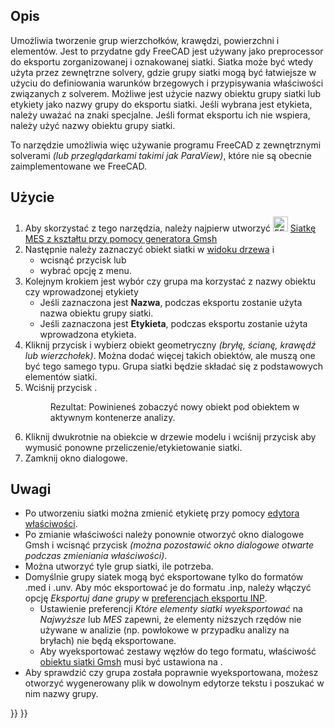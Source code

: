 <languages/>

{{Docnav
|[[FEM_MeshRegion/pl|Zagęszczenie siatki MES]]
|[[FEM_CreateElementsSet/pl|Utwórz zestaw elementów]]
|[[FEM_Workbench/pl|środowisko pracy MES]]
|IconL=FEM_MeshRegion.svg
|IconR=FEM_CreateElementsSet.svg
|IconC=Workbench_FEM.svg
}}

{{GuiCommand/pl
|Name=FEM MeshGroup
|Name/pl=MES: Grupa siatki MES
|MenuLocation= Siatka → Grupa siatki MES
|Workbenches=[[FEM_Workbench/pl|MES]]
|Shortcut=
|SeeAlso=[[FEM_tutorial/pl|Poradnik MES]]
}}

<span id="Description"></span>
==Opis==

Umożliwia tworzenie grup wierzchołków, krawędzi, powierzchni i elementów. Jest to przydatne gdy FreeCAD jest używany jako preprocessor do eksportu zorganizowanej i oznakowanej siatki. Siatka może być wtedy użyta przez zewnętrzne solvery, gdzie grupy siatki mogą być łatwiejsze w użyciu do definiowania warunków brzegowych i przypisywania właściwości związanych z solverem. Możliwe jest użycie nazwy obiektu grupy siatki lub etykiety jako nazwy grupy do eksportu siatki. Jeśli wybrana jest etykieta, należy uważać na znaki specjalne. Jeśli format eksportu ich nie wspiera, należy użyć nazwy obiektu grupy siatki.

To narzędzie umożliwia więc używanie programu FreeCAD z zewnętrznymi solverami ''(lub przeglądarkami takimi jak ParaView)'', które nie są obecnie zaimplementowane we FreeCAD.

<span id="Usage"></span>
==Użycie==

# Aby skorzystać z tego narzędzia, należy najpierw utworzyć [[Image:FEM_MeshGmshFromShape.svg|24px]] [[FEM_MeshGmshFromShape/pl|Siatkę MES z kształtu przy pomocy generatora Gmsh]]
# Następnie należy zaznaczyć obiekt siatki w [[Tree_view/pl|widoku drzewa]] i
#* wcisnąć przycisk {{Button|[[Image:FEM_MeshGroup.svg|24px]] '''Grupa siatki MES'''}} lub
#* wybrać opcję {{MenuCommand|Siatka → [[Image:FEM_MeshGroup.svg|24px]] Grupa siatki MES}} z menu.
# Kolejnym krokiem jest wybór czy grupa ma korzystać z nazwy obiektu czy wprowadzonej etykiety
#*Jeśli zaznaczona jest '''Nazwa''', podczas eksportu zostanie użyta nazwa obiektu grupy siatki.
#*Jeśli zaznaczona jest '''Etykieta''', podczas eksportu zostanie użyta wprowadzona etykieta.
# Kliknij przycisk {{Button|Dodaj}} i wybierz obiekt geometryczny ''(bryłę, ścianę, krawędź lub wierzchołek)''. Można dodać więcej takich obiektów, ale muszą one być tego samego typu. Grupa siatki będzie składać się z podstawowych elementów siatki.
# Wciśnij przycisk {{Button|OK}}.
#: Rezultat: Powinieneś zobaczyć nowy obiekt {{incode|FEMMeshGroup}} pod obiektem {{incode|FEMMeshGMSH}} w aktywnym kontenerze analizy.
# Kliknij dwukrotnie na obiekcie {{incode|FEMMeshGMSH}} w drzewie modelu i wciśnij przycisk {{Button|Zastosuj}} aby wymusić ponowne przeliczenie/etykietowanie siatki.
# Zamknij okno dialogowe.

<span id="Notes"></span>
==Uwagi==

* Po utworzeniu siatki można zmienić etykietę przy pomocy [[Property_editor/pl|edytora właściwości]]. 
* Po zmianie właściwości należy ponownie otworzyć okno dialogowe Gmsh i wcisnąć przycisk {{Button|Zastosuj}} ''(można pozostawić okno dialogowe otwarte podczas zmieniania właściwości)''.
* Można utworzyć tyle grup siatki, ile potrzeba.
* Domyślnie grupy siatek mogą być eksportowane tylko do formatów .med i .unv. Aby móc eksportować je do formatu .inp, należy włączyć opcję ''Eksportuj dane grupy'' w [[Import_Export_Preferences/pl#INP|preferencjach eksportu INP]].
** Ustawienie preferencji ''Które elementy siatki wyeksportować'' na ''Najwyższe'' lub ''MES'' zapewni, że elementy niższych rzędów nie używane w analizie (np. powłokowe w przypadku analizy na bryłach) nie będą eksportowane.
** Aby wyeksportować zestawy węzłów do tego formatu, właściwość {{PropertyData|Groups Of Nodes}} [[FEM_MeshGmshFromShape/pl|obiektu siatki Gmsh]] musi być ustawiona na {{true/pl}}.
* Aby sprawdzić czy grupa została poprawnie wyeksportowana, możesz otworzyć wygenerowany plik w dowolnym edytorze tekstu i poszukać w nim nazwy grupy.

{{Docnav
|[[FEM_MeshRegion/pl|Zagęszczenie siatki MES]]
|[[FEM_CreateElementsSet/pl|Utwórz zestaw elementów]]
|[[FEM_Workbench/pl|środowisko pracy MES]]
|IconL=FEM_MeshRegion.svg
|IconR=FEM_CreateElementsSet.svg
|IconC=Workbench_FEM.svg
}}

{{FEM_Tools_navi{{#translation:}}}}
{{Userdocnavi{{#translation:}}}}